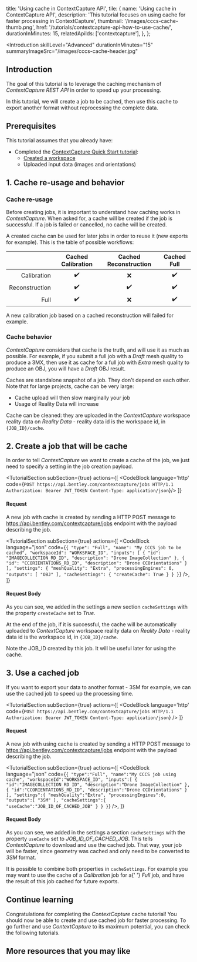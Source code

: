   title: 'Using cache in ContextCapture API',
  tile: {
    name: 'Using cache in ContextCapture API',
    description:
      'This tutorial focuses on using cache for faster processing in ContextCapture',
    thumbnail: '/images/cccs-cache-thumb.png',
    href: '/tutorials/contextcapture-api-how-to-use-cache/',
    durationInMinutes: 15,
    relatedApiIds: ['contextcapture'],
  },
};

<Introduction
  skillLevel="Advanced"
  durationInMinutes="15"
  summaryImageSrc="/images/cccs-cache-header.jpg"
>

## Introduction

The goal of this tutorial is to leverage the caching mechanism of _ContextCapture REST API_ in order to speed up your processing.

In this tutorial, we will create a job to be cached, then use this cache to export another format without reprocessing the complete data.

</Introduction>

<TutorialSection>

## Prerequisites

This tutorial assumes that you already have:

- Completed the [ContextCapture Quick Start tutorial](/tutorials/contextcapture-api-quick-start):
  - [Created a workspace](/tutorials/contextcapture-api-quick-start/#3-create-a-workspace)
  - Uploaded input data (images and orientations)

</TutorialSection>

<TutorialSection>

## 1. Cache re-usage and behavior

### Cache re-usage

Before creating jobs, it is important to understand how caching works in _ContextCapture_.
When asked for, a cache will be created if the job is successful. If a job is failed or cancelled, no cache will be created.

A created cache can be used for later jobs in order to reuse it (new exports for example). This is the table of possible workflows:

|                | Cached Calibration | Cached Reconstruction | Cached Full |
| -------------: | :----------------: | :-------------------: | :---------: |
|    Calibration |         ✔️         |          ❌           |     ✔️      |
| Reconstruction |         ✔️         |          ✔️           |     ✔️      |
|           Full |         ✔️         |          ❌️          |     ✔️      |

A new calibration job based on a cached reconstruction will failed for example.

### Cache behavior

_ContextCapture_ considers that cache is the truth, and will use it as much as possible.
For example, if you submit a full job with a _Draft_ mesh quality to produce a 3MX, then use it as cache for a full job with _Extra_ mesh quality to produce an OBJ, you will have a _Draft_ OBJ result.

Caches are standalone snapshot of a job. They don't depend on each other. Note that for large projects, cache can be very large:

- Cache upload will then slow marginally your job
- Usage of Reality Data will increase

Cache can be cleaned: they are uploaded in the _ContextCapture_ workspace reality data on _Reality Data_ - reality data id is the workspace id, in `{JOB_ID}/cache`.

</TutorialSection>

<TutorialSection>

## 2. Create a job that will be cache

In order to tell _ContextCapture_ we want to create a cache of the job, we just need to specify a setting in the job creation payload.

</TutorialSection>

<TutorialSection
  subSection={true}
  actions={[
    <CodeBlock language='http' code={`POST https://api.bentley.com/contextcapture/jobs HTTP/1.1
Authorization: Bearer JWT_TOKEN
Content-Type: application/json`}/>
  ]}
>

#### Request

A new job with cache is created by sending a HTTP POST message to https://api.bentley.com/contextcapture/jobs endpoint with the payload describing the job.

</TutorialSection>

<TutorialSection
  subSection={true}
  actions={[
    <CodeBlock
      language="json"
      code={`{
  "type": "Full",
  "name": "My CCCS job to be cached",
  "workspaceId": "WORKSPACE_ID",
  "inputs": [
    {
      "id": "IMAGECOLLECTION_RD_ID",
      "description": "Drone ImageCollection"
    },
    {
      "id": "CCORIENTATIONS_RD_ID",
      "description": "Drone CCOrientations"
    }
  ],
  "settings": {
    "meshQuality": "Extra",
    "processingEngines": 0,
    "outputs": [
      "OBJ"
    ],
    "cacheSettings":
    {
      "createCache": True
    }
  }
}`}
    />,
  ]}
>

#### Request Body

As you can see, we added in the settings a new section `cacheSettings` with the property `createCache` set to _True_.

At the end of the job, if it is successful, the cache will be automatically uploaded to _ContextCapture_ workspace reality data on _Reality Data_ - reality data id is the workspace id, in `{JOB_ID}/cache`.

<Alert type="informational">
  Note the JOB_ID created by this job. It will be useful later for using the
  cache.
</Alert>

</TutorialSection>

<TutorialSection>

## 3. Use a cached job

If you want to export your data to another format - 3SM for example, we can use the cached job to speed up the processing time.

</TutorialSection>

<TutorialSection
  subSection={true}
  actions={[
    <CodeBlock language='http' code={`POST https://api.bentley.com/contextcapture/jobs HTTP/1.1
Authorization: Bearer JWT_TOKEN
Content-Type: application/json`}
    />
  ]}
>

#### Request

A new job with using cache is created by sending a HTTP POST message to https://api.bentley.com/contextcapture/jobs endpoint with the payload describing the job.

</TutorialSection>

<TutorialSection
  subSection={true}
  actions={[
    <CodeBlock
      language="json"
      code={`{
  "type":"Full",
  "name":"My CCCS job using cache",
  "workspaceId":"WORKSPACE_ID",
  "inputs":[
    {
      "id":"IMAGECOLLECTION_RD_ID",
      "description":"Drone ImageCollection"
    },
    {
      "id":"CCORIENTATIONS_RD_ID",
      "description":"Drone CCOrientations"
    }
  ],
  "settings":{
    "meshQuality":"Extra",
    "processingEngines":0,
    "outputs":[
      "3SM"
    ],
    "cacheSettings":{
      "useCache":"JOB_ID_OF_CACHED_JOB"
    }
  }
}`}
    />,
  ]}
>

#### Request Body

As you can see, we added in the settings a section `cacheSettings` with the property `useCache` set to _JOB_ID_OF_CACHED_JOB_.
This tells _ContextCapture_ to download and use the cached job.
That way, your job will be faster, since geometry was cached and only need to be converted to _3SM_ format.

<Alert type="informational">
  It is possible to combine both properties in <code>cacheSettings</code>. For
  example you may want to use the cache of a <i>Calibration</i> job for a{' '}
  <i>Full</i> job, and have the result of this job cached for future exports.
</Alert>

</TutorialSection>

<ContinueLearningSection>

## Continue learning

Congratulations for completing the _ContextCapture_ cache tutorial! You should now be able to create and use cached job for faster processing.
To go further and use _ContextCapture_ to its maximum potential, you can check the following tutorials.

<TileList>
  <Tile
    name="Better calibration in ContextCapture"
    description="Learn how to specify calibration settings in ContextCapture, and download the result of a calibration"
    thumbnail="/images/cccs-calibration-thumb.jpg"
    href="/tutorials/contextcapture-api-better-calibration"
  ></Tile>
  <Tile
    name="Better production in ContextCapture"
    description="Learn how to specify production settings in ContextCapture"
    thumbnail="/images/cccs-production-thumb.jpg"
    href="/tutorials/contextcapture-api-better-production"
  ></Tile>
</TileList>

## More resources that you may like

<TileList>
  <ResourceTile
    title="Projects API"
    href="/apis/projects/"
    description="Project is necessary for using ContextCapture API. You can check its possibilities."
  />
  <ResourceTile
    title="Reality Data API"
    href="/apis/realitydata/"
    description="Reality Data API is necessary for uploading inputs for ContextCapture, and downloading outputs."
  />
</TileList>

</ContinueLearningSection>
